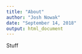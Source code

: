 ```yaml
---
title: "About"
author: "Josh Nowak"
date: "September 14, 2018"
output: html_document
---
```



Stuff